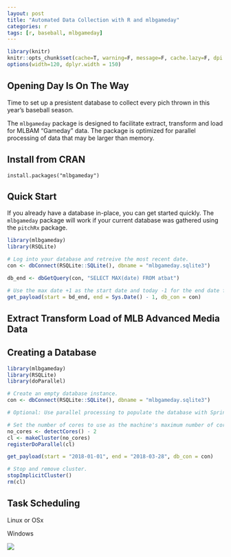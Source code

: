 ```yaml
---
layout: post
title: "Automated Data Collection with R and mlbgameday"
categories: r
tags: [r, baseball, mlbgameday]
---
```


```r
library(knitr)
knitr::opts_chunk$set(cache=T, warning=F, message=F, cache.lazy=F, dpi = 180)
options(width=120, dplyr.width = 150)
```

## Opening Day Is On The Way

Time to set up a presistent database to collect every pich thrown in this year's baseball season.

The `mlbgameday` package is designed to facilitate extract, transform and load for MLBAM “Gameday” data. The package is optimized for parallel processing of data that may be larger than memory.

## Install from CRAN

`install.packages("mlbgameday")`

## Quick Start

If you already have a database in-place, you can get started quickly. The `mlbgameday` package will work if your current database was gathered using the `pitchRx` package.

```r
library(mlbgameday)
library(RSQLite)

# Log into your database and retreive the most recent date.
con <- dbConnect(RSQLite::SQLite(), dbname = "mlbgameday.sqlite3")

db_end <- dbGetQuery(con, "SELECT MAX(date) FROM atbat")

# Use the max date +1 as the start date and today -1 for the end date for your new payload.
get_payload(start = bd_end, end = Sys.Date() - 1, db_con = con)
```

## Extract Transform Load of MLB Advanced Media Data

## Creating a Database

```r
library(mlbgameday)
library(RSQLite)
library(doParallel)

# Create an empty database instance.
con <- dbConnect(RSQLite::SQLite(), dbname = "mlbgameday.sqlite3")

# Optional: Use parallel processing to populate the database with Spring Training Games.

# Set the number of cores to use as the machine's maximum number of cores minus 1 for background processes.
no_cores <- detectCores() - 2
cl <- makeCluster(no_cores)  
registerDoParallel(cl)

get_payload(start = "2018-01-01", end = "2018-03-28", db_con = con)

# Stop and remove cluster.
stopImplicitCluster()
rm(cl)
```

## Task Scheduling

Linux or OSx

Windows

![](https://raw.githubusercontent.com/keberwein/mlbgameday/master/man/figures/mlbgameday_hex.png)
